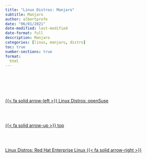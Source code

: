 ```yaml
---
title: "Linux Distros: Manjaro"
subtitle: Manjaro
author: albertprofe
date: "06/01/2021"
date-modified: last-modified
date-format: full
description: Manjaro
categories: [linux, manjaro, distro]
toc: true
number-sections: true
format:
  html
---
```


<!--- navLinks -->
<br><br>
<div class=row>
<br>
<div class='column left previous'>
<br>
[{{< fa solid arrow-left >}} Linux Distros: openSuse](/linux/linux-distros-opensuse.qmd)
<br>
</div>
<br>
<div class='column center'>
<br>
[{{< fa solid arrow-up >}} top](#top)
<br>
</div>
<br>
<div class='column right next'>
<br>
[Linux Distros: Red Hat Enterprise Linux  {{< fa solid arrow-right >}}](/linux/linux-distros-redhat.qmd)
<br>
</div>
<br>
</div>
